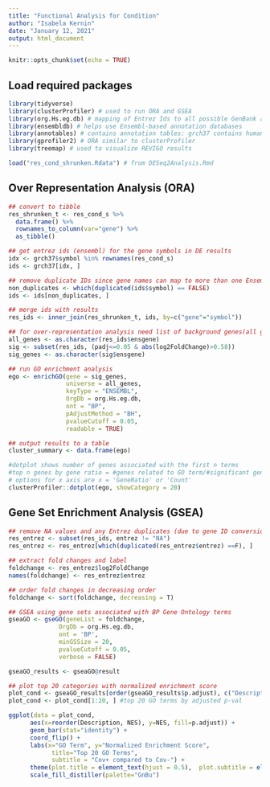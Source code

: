 ```yaml
---
title: "Functional Analysis for Condition"
author: "Isabela Kernin"
date: "January 12, 2021"
output: html_document
---
```


```r
knitr::opts_chunk$set(echo = TRUE)
```

## Load required packages

```r
library(tidyverse)
library(clusterProfiler) # used to run ORA and GSEA
library(org.Hs.eg.db) # mapping of Entrez Ids to all possible GenBank assession numbers
library(ensembldb) # helps use Ensembl-based annotation databases
library(annotables) # contains annotation tables: grch37 contains human annotations based on genome assembly gRCH37 from Ensembl
library(gprofiler2) # ORA similar to clusterProfiler
library(treemap) # used to visualize REVIGO results

load("res_cond_shrunken.Rdata") # from DESeq2Analysis.Rmd
```

## Over Representation Analysis (ORA)

```r
## convert to tibble
res_shrunken_t <- res_cond_s %>%
  data.frame() %>%
  rownames_to_column(var="gene") %>%
  as_tibble()

## get entrez ids (ensembl) for the gene symbols in DE results
idx <- grch37$symbol %in% rownames(res_cond_s)
ids <- grch37[idx, ]

## remove duplicate IDs since gene names can map to more than one Ensembl ID since some genes change id over time
non_duplicates <- which(duplicated(ids$symbol) == FALSE)
ids <- ids[non_duplicates, ]

## merge ids with results
res_ids <- inner_join(res_shrunken_t, ids, by=c("gene"="symbol"))

## for over-representation analysis need list of background genes(all genes tested for DE) and list of significant genes
all_genes <- as.character(res_ids$ensgene)
sig <- subset(res_ids, (padj<=0.05 & abs(log2FoldChange)>0.58))
sig_genes <- as.character(sig$ensgene)

## run GO enrichment analysis
ego <- enrichGO(gene = sig_genes, 
                universe = all_genes,
                keyType = "ENSEMBL",
                OrgDb = org.Hs.eg.db, 
                ont = "BP", 
                pAdjustMethod = "BH", 
                pvalueCutoff = 0.05, 
                readable = TRUE)

## output results to a table
cluster_summary <- data.frame(ego)

#dotplot shows number of genes associated with the first n terms
#top n genes by gene ratio = #genes related to GO term/#significant genes
# options for x axis are x = 'GeneRatio' or 'Count'
clusterProfiler::dotplot(ego, showCategory = 20) 
```

## Gene Set Enrichment Analysis (GSEA)

```r
## remove NA values and any Entrez duplicates (due to gene ID conversion)
res_entrez <- subset(res_ids, entrez != "NA")
res_entrez <- res_entrez[which(duplicated(res_entrez$entrez) ==F), ]

## extract fold changes and label
foldchange <- res_entrez$log2FoldChange
names(foldchange) <- res_entrez$entrez

## order fold changes in decreasing order
foldchange <- sort(foldchange, decreasing = T)

## GSEA using gene sets associated with BP Gene Ontology terms
gseaGO <- gseGO(geneList = foldchange, 
              OrgDb = org.Hs.eg.db, 
              ont = 'BP', 
              minGSSize = 20, 
              pvalueCutoff = 0.05,
              verbose = FALSE) 

gseaGO_results <- gseaGO@result

## plot top 20 categories with normalized enrichment score
plot_cond <- gseaGO_results[order(gseaGO_results$p.adjust), c("Description", "p.adjust", "NES")]
plot_cond <- plot_cond[1:20, ] #top 20 GO terms by adjusted p-val

ggplot(data = plot_cond, 
      aes(x=reorder(Description, NES), y=NES, fill=p.adjust)) + 
      geom_bar(stat="identity") +
      coord_flip() +
      labs(x="GO Term", y="Normalized Enrichment Score", 
            title="Top 20 GO Terms", 
            subtitle = "Cov+ compared to Cov-") +
      theme(plot.title = element_text(hjust = 0.5),  plot.subtitle = element_text(hjust = 0.5)) +
      scale_fill_distiller(palette="GnBu")
```
